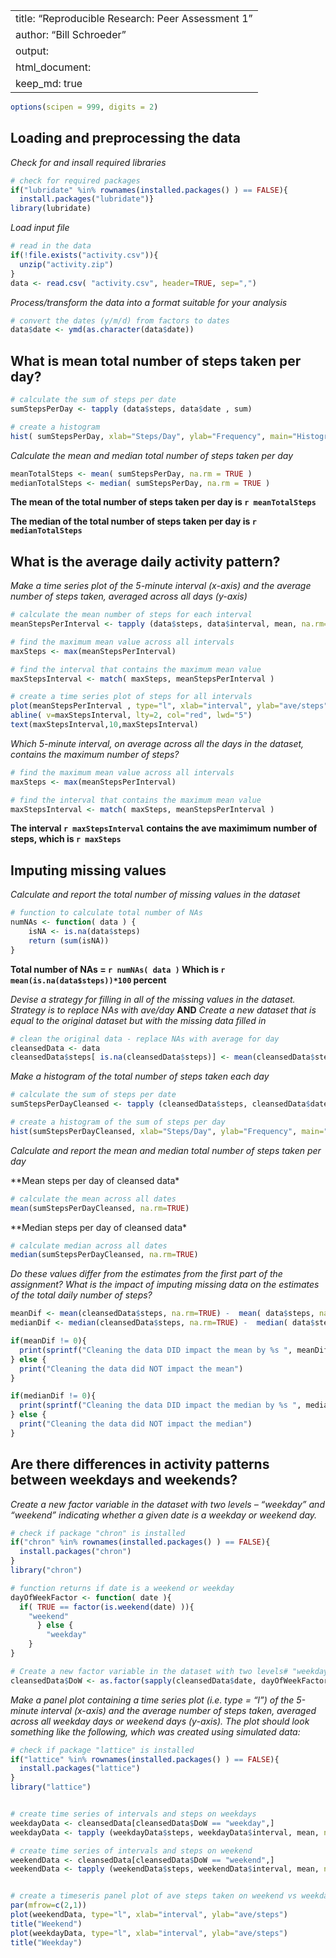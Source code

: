 
---
title: "Reproducible Research: Peer Assessment 1"
author: "Bill Schroeder"
output: 
  html_document:
    keep_md: true
---

```r
options(scipen = 999, digits = 2)

```

## Loading and preprocessing the data
  
  

*Check for and insall required libraries*

```r

# check for required packages
if("lubridate" %in% rownames(installed.packages() ) == FALSE){
  install.packages("lubridate")}
library(lubridate)

```

*Load input file*

```r

# read in the data
if(!file.exists("activity.csv")){
  unzip("activity.zip")
}
data <- read.csv( "activity.csv", header=TRUE, sep=",")

```


*Process/transform the data into a format suitable for your analysis*

```r

# convert the dates (y/m/d) from factors to dates
data$date <- ymd(as.character(data$date))

```


## What is mean total number of steps taken per day? 
  
  

```r

# calculate the sum of steps per date
sumStepsPerDay <- tapply (data$steps, data$date , sum)

# create a histogram 
hist( sumStepsPerDay, xlab="Steps/Day", ylab="Frequency", main="Histogram Total Steps per Day" )

```


*Calculate the mean and median total number of steps taken per day*



```r

meanTotalSteps <- mean( sumStepsPerDay, na.rm = TRUE )
medianTotalSteps <- median( sumStepsPerDay, na.rm = TRUE )

```

**The mean of the total number of steps taken per day is `r meanTotalSteps`**

**The median of the total number of steps taken per day is `r medianTotalSteps`**


## What is the average daily activity pattern?
  
  
*Make a time series plot of the 5-minute interval (x-axis) and the average number of steps taken, averaged across all days (y-axis)*  

```r

# calculate the mean number of steps for each interval
meanStepsPerInterval <- tapply (data$steps, data$interval, mean, na.rm=TRUE)

# find the maximum mean value across all intervals
maxSteps <- max(meanStepsPerInterval) 

# find the interval that contains the maximum mean value
maxStepsInterval <- match( maxSteps, meanStepsPerInterval )

# create a time series plot of steps for all intervals 
plot(meanStepsPerInterval , type="l", xlab="interval", ylab="ave/steps")
abline( v=maxStepsInterval, lty=2, col="red", lwd="5")
text(maxStepsInterval,10,maxStepsInterval) 

```


*Which 5-minute interval, on average across all the days in the dataset, contains the maximum number of steps?*

```r

# find the maximum mean value across all intervals
maxSteps <- max(meanStepsPerInterval) 

# find the interval that contains the maximum mean value
maxStepsInterval <- match( maxSteps, meanStepsPerInterval )

```

**The interval `r maxStepsInterval` contains the ave maximimum number of steps, which is `r maxSteps`**

## Imputing missing values
  
  
*Calculate and report the total number of missing values in the dataset*  
  
```r
# function to calculate total number of NAs
numNAs <- function( data ) {
	isNA <- is.na(data$steps)
	return (sum(isNA))
}

```

**Total number of NAs = `r numNAs( data )` Which is `r mean(is.na(data$steps))*100` percent**


*Devise a strategy for filling in all of the missing values in the dataset. Strategy is to replace NAs with ave/day* 
**AND**
*Create a new dataset that is equal to the original dataset but with the missing data filled in*

```r

# clean the original data - replace NAs with average for day
cleansedData <- data
cleansedData$steps[ is.na(cleansedData$steps)] <- mean(cleansedData$steps, rm.na=TRUE)

```


*Make a histogram of the total number of steps taken each day*

```r

# calculate the sum of steps per date
sumStepsPerDayCleansed <- tapply (cleansedData$steps, cleansedData$date , sum)

# create a histogram of the sum of steps per day
hist(sumStepsPerDayCleansed, xlab="Steps/Day", ylab="Frequency", main="Total steps per day - cleansed data set")

```


*Calculate and report the mean and median total number of steps taken per day*

**Mean steps per day of cleansed data*

```r

# calculate the mean across all dates
mean(sumStepsPerDayCleansed, na.rm=TRUE)

```

**Median steps per day of cleansed data*

```r

# calculate median across all dates
median(sumStepsPerDayCleansed, na.rm=TRUE)

```




*Do these values differ from the estimates from the first part of the assignment? What is the impact of imputing missing data on the estimates of the total daily number of steps?*

```r

meanDif <- mean(cleansedData$steps, na.rm=TRUE) -  mean( data$steps, na.rm = TRUE ) 
medianDif <- median(cleansedData$steps, na.rm=TRUE) -  median( data$steps, na.rm = TRUE )

if(meanDif != 0){
  print(sprintf("Cleaning the data DID impact the mean by %s ", meanDif) )
} else {
  print("Cleaning the data did NOT impact the mean")
}

if(medianDif != 0){
  print(sprintf("Cleaning the data DID impact the median by %s ", medianDif) )
} else {
  print("Cleaning the data did NOT impact the median")
}

```


## Are there differences in activity patterns between weekdays and weekends?

*Create a new factor variable in the dataset with two levels -- "weekday" and "weekend" indicating whether a given date is a weekday or weekend day.*

```r
# check if package "chron" is installed
if("chron" %in% rownames(installed.packages() ) == FALSE){
  install.packages("chron")
}
library("chron")

# function returns if date is a weekend or weekday
dayOfWeekFactor <- function( date ){
  if( TRUE == factor(is.weekend(date) )){ 
    "weekend"
      } else {
        "weekday"
    }
}

# Create a new factor variable in the dataset with two levels# "weekday" and "weekend" 
cleansedData$DoW <- as.factor(sapply(cleansedData$date, dayOfWeekFactor))

```

*Make a panel plot containing a time series plot (i.e. type = "l") of the 5-minute interval (x-axis) and the average number of steps taken, averaged across all weekday days or weekend days (y-axis). The plot should look something like the following, which was created using simulated data:*

```r

# check if package "lattice" is installed
if("lattice" %in% rownames(installed.packages() ) == FALSE){
  install.packages("lattice")
}
library("lattice")


# create time series of intervals and steps on weekdays
weekdayData <- cleansedData[cleansedData$DoW == "weekday",]
weekdayData <- tapply (weekdayData$steps, weekdayData$interval, mean, na.rm=TRUE)

# create time series of intervals and steps on weekend
weekendData <- cleansedData[cleansedData$DoW == "weekend",]
weekendData <- tapply (weekendData$steps, weekendData$interval, mean, na.rm=TRUE)


# create a timeseris panel plot of ave steps taken on weekend vs weekdays
par(mfrow=c(2,1)) 
plot(weekendData, type="l", xlab="interval", ylab="ave/steps")
title("Weekend")
plot(weekdayData, type="l", xlab="interval", ylab="ave/steps")
title("Weekday")


```

